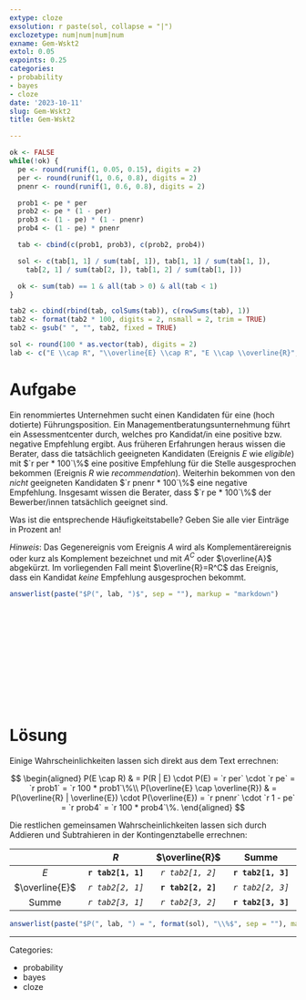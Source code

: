 ```yaml
---
extype: cloze
exsolution: r paste(sol, collapse = "|")
exclozetype: num|num|num|num
exname: Gem-Wskt2
extol: 0.05
expoints: 0.25
categories:
- probability
- bayes
- cloze
date: '2023-10-11'
slug: Gem-Wskt2
title: Gem-Wskt2

---
```



<!-- This exercise is based on the R/exams exercise compilations. -->

```r
ok <- FALSE
while(!ok) {
  pe <- round(runif(1, 0.05, 0.15), digits = 2)
  per <- round(runif(1, 0.6, 0.8), digits = 2)
  pnenr <- round(runif(1, 0.6, 0.8), digits = 2)

  prob1 <- pe * per
  prob2 <- pe * (1 - per)
  prob3 <- (1 - pe) * (1 - pnenr)
  prob4 <- (1 - pe) * pnenr

  tab <- cbind(c(prob1, prob3), c(prob2, prob4))

  sol <- c(tab[1, 1] / sum(tab[, 1]), tab[1, 1] / sum(tab[1, ]),
    tab[2, 1] / sum(tab[2, ]), tab[1, 2] / sum(tab[1, ]))

  ok <- sum(tab) == 1 & all(tab > 0) & all(tab < 1)
}

tab2 <- cbind(rbind(tab, colSums(tab)), c(rowSums(tab), 1))
tab2 <- format(tab2 * 100, digits = 2, nsmall = 2, trim = TRUE)
tab2 <- gsub(" ", "", tab2, fixed = TRUE)

sol <- round(100 * as.vector(tab), digits = 2)
lab <- c("E \\cap R", "\\overline{E} \\cap R", "E \\cap \\overline{R}", "\\overline{E} \\cap \\overline{R}")
```



# Aufgabe

Ein renommiertes Unternehmen sucht einen Kandidaten für eine (hoch dotierte) Führungsposition.
Ein Managementberatungsunternehmung führt ein Assessmentcenter durch, 
welches pro Kandidat/in eine positive bzw. negative Empfehlung ergibt.
Aus früheren Erfahrungen heraus wissen die Berater, 
dass die tatsächlich geeigneten Kandidaten (Ereignis $E$ wie *eligible*) mit 
$`r per * 100`\%$ eine positive Empfehlung für die Stelle ausgesprochen bekommen 
(Ereignis $R$ wie *recommendation*).
Weiterhin bekommen von den *nicht* geeigneten Kandidaten $`r pnenr * 100`\%$ 
eine negative Empfehlung.
Insgesamt wissen die Berater, dass $`r pe * 100`\%$ der Bewerber/innen 
tatsächlich geeignet sind.


Was ist die entsprechende Häufigkeitstabelle? 
Geben Sie alle vier Einträge in Prozent an!


*Hinweis*: Das Gegenereignis vom Ereignis $A$ wird als Komplementärereignis oder 
kurz als Komplement bezeichnet und mit $A^C$ oder $\overline{A}$ abgekürzt. 
Im vorliegenden Fall meint $\overline{R}=R^C$ das Ereignis, 
dass ein Kandidat *keine* Empfehlung ausgesprochen bekommt.



```r
answerlist(paste("$P(", lab, ")$", sep = ""), markup = "markdown")
```



</br>
</br>
</br>
</br>
</br>
</br>
</br>
</br>
</br>
</br>

# Lösung

Einige Wahrscheinlichkeiten lassen sich direkt aus dem Text errechnen:



$$
\begin{aligned}
  P(E \cap R) & =
    P(R | E) \cdot P(E) = `r per` \cdot `r pe` = `r prob1` = `r 100 * prob1`\%\\
  P(\overline{E} \cap \overline{R}) & =
    P(\overline{R} | \overline{E}) \cdot P(\overline{E}) = `r pnenr` \cdot `r 1 - pe` = `r prob4` = `r 100 * prob4`\%.
\end{aligned}
$$


Die restlichen gemeinsamen Wahrscheinlichkeiten lassen sich durch Addieren und Subtrahieren in der Kontingenztabelle errechnen:



|               | $R$                | $\overline{R}$     | Summe              |
|:-------------:|:------------------:|:------------------:|:------------------:|
|$E$            | **`r tab2[1, 1]`** |  _`r tab2[1, 2]`_  | **`r tab2[1, 3]`** |
|$\overline{E}$ |  _`r tab2[2, 1]`_  | **`r tab2[2, 2]`** |  _`r tab2[2, 3]`_  |
|Summe          |  _`r tab2[3, 1]`_  |  _`r tab2[3, 2]`_  | **`r tab2[3, 3]`** |

```r
answerlist(paste("$P(", lab, ") = ", format(sol), "\\%$", sep = ""), markup = "markdown")
```




---

Categories: 

- probability
- bayes
- cloze

